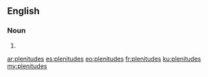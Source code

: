 ==English==

===Noun===
{{head|en|noun plural form}}

# {{plural of|plenitude|lang=en}}

[[ar:plenitudes]]
[[es:plenitudes]]
[[eo:plenitudes]]
[[fr:plenitudes]]
[[ku:plenitudes]]
[[my:plenitudes]]